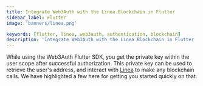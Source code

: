 ```yaml
---
title: Integrate Web3Auth with the Linea Blockchain in Flutter
sidebar_label: Flutter
image: 'banners/linea.png'

keywords: [flutter, linea, web3auth, authentication, blockchain]
description: 'Integrate Web3Auth with the Linea Blockchain in Flutter | Documentation - Web3Auth'
---
```



<SEO
  title="Integrate Web3Auth with the Linea Blockchain in Flutter"
  description="Integrate Web3Auth with the Linea Blockchain in Flutter | Documentation - Web3Auth"
  image="https://web3auth.io/docs/banners/linea.png"
  slug="/embedded-wallets/connect-blockchain/evm/linea/flutter"
/>

While using the Web3Auth Flutter SDK, you get the private key within the user scope after successful authorization. This private key can be used to retrieve the user's address, and interact with [Linea](https://linea.build/) to make any blockchain calls. We have highlighted a few here for getting you started quickly on that.

<EVMInteraction />
